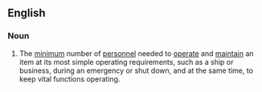 ==English==

===Noun===
{{en-noun|head=[[skeleton]] [[crew]]|s}}

# {{label|en|idiomatic}} The [[minimum]] number of [[personnel]] needed to [[operate]] and [[maintain]] an item at its most simple operating requirements, such as a ship or business, during an emergency or shut down, and at the same time, to keep vital functions operating.